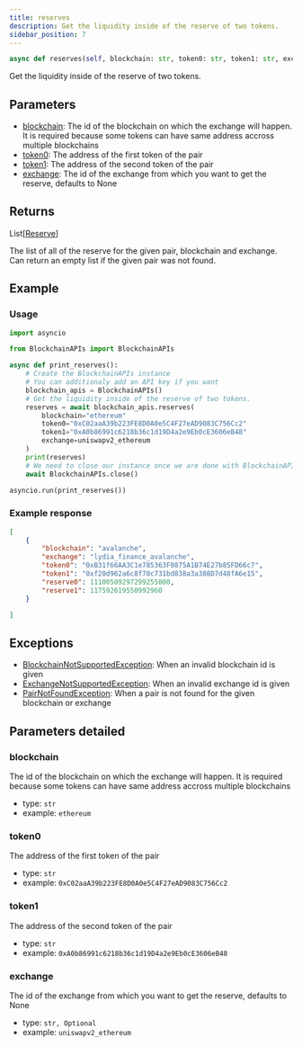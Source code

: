 ```yaml
---
title: reserves
description: Get the liquidity inside of the reserve of two tokens.
sidebar_position: 7
---
```



```py
async def reserves(self, blockchain: str, token0: str, token1: str, exchange: str | None=None) -> List[Reserve]:
```
Get the liquidity inside of the reserve of two tokens.

## Parameters

 - [blockchain](#blockchain): The id of the blockchain on which the exchange will happen. It is required because some tokens can have same address accross multiple blockchains
 - [token0](#token0): The address of the first token of the pair
 - [token1](#token1): The address of the second token of the pair
 - [exchange](#exchange): The id of the exchange from which you want to get the reserve, defaults to None

## Returns

<CodeBlock language="python">
    List[<a href="/docs/python-sdk/models/Reserve">Reserve</a>]
</CodeBlock>

The list of all of the reserve for the given pair, blockchain and exchange.
Can return an empty list if the given pair was not found.


## Example

### Usage

```py
import asyncio

from BlockchainAPIs import BlockchainAPIs

async def print_reserves():
    # Create the BlockchainAPIs instance
    # You can additionaly add an API key if you want
    blockchain_apis = BlockchainAPIs()
    # Get the liquidity inside of the reserve of two tokens.
    reserves = await blockchain_apis.reserves(
        blockchain="ethereum"
        token0="0xC02aaA39b223FE8D0A0e5C4F27eAD9083C756Cc2"
        token1="0xA0b86991c6218b36c1d19D4a2e9Eb0cE3606eB48"
        exchange=uniswapv2_ethereum
    )
    print(reserves)
    # We need to close our instance once we are done with BlockchainAPIs
    await BlockchainAPIs.close()

asyncio.run(print_reserves())
```

### Example response


```json
[
    {
        "blockchain": "avalanche",
        "exchange": "lydia_finance_avalanche",
        "token0": "0xB31f66AA3C1e785363F0875A1B74E27b85FD66c7",
        "token1": "0xf20d962a6c8f70c731bd838a3a388D7d48fA6e15",
        "reserve0": 11100509297299255000,
        "reserve1": 117592619550992960
    }

]
```
## Exceptions

- [BlockchainNotSupportedException](/docs/python-sdk/exceptions/BlockchainNotSupportedException): When an invalid blockchain id is given
- [ExchangeNotSupportedException](/docs/python-sdk/exceptions/ExchangeNotSupportedException): When an invalid exchange id is given
- [PairNotFoundException](/docs/python-sdk/exceptions/PairNotFoundException): When a pair is not found for the given blockchain or exchange

## Parameters detailed
### blockchain

The id of the blockchain on which the exchange will happen. It is required because some tokens can have same address accross multiple blockchains
- type: `str`
- example: `ethereum`

### token0

The address of the first token of the pair
- type: `str`
- example: `0xC02aaA39b223FE8D0A0e5C4F27eAD9083C756Cc2`

### token1

The address of the second token of the pair
- type: `str`
- example: `0xA0b86991c6218b36c1d19D4a2e9Eb0cE3606eB48`

### exchange

The id of the exchange from which you want to get the reserve, defaults to None
- type: `str, Optional`
- example: `uniswapv2_ethereum`

